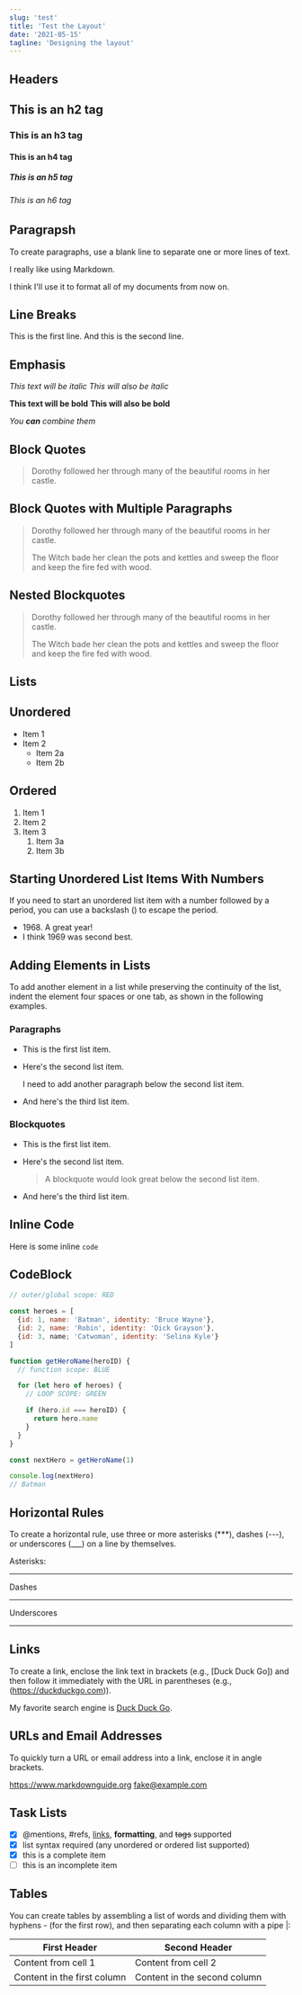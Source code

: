 ```yaml
---
slug: 'test'
title: 'Test the Layout'
date: '2021-05-15'
tagline: 'Designing the layout'
---
```


## Headers

## This is an h2 tag

### This is an h3 tag

#### This is an h4 tag

##### This is an h5 tag

###### This is an h6 tag

## Paragrapsh

To create paragraphs, use a blank line to separate one or more lines of text.

I really like using Markdown.

I think I'll use it to format all of my documents from now on.

## Line Breaks

This is the first line. And this is the second line.

## Emphasis

_This text will be italic_ _This will also be italic_

**This text will be bold** **This will also be bold**

_You **can** combine them_

## Block Quotes

> Dorothy followed her through many of the beautiful rooms in her castle.

## Block Quotes with Multiple Paragraphs

> Dorothy followed her through many of the beautiful rooms in her castle.
>
> The Witch bade her clean the pots and kettles and sweep the floor and keep the
> fire fed with wood.

## Nested Blockquotes

> Dorothy followed her through many of the beautiful rooms in her castle.
>
> The Witch bade her clean the pots and kettles and sweep the floor and keep the
> fire fed with wood.

## Lists

## Unordered

- Item 1
- Item 2
  - Item 2a
  - Item 2b

## Ordered

1. Item 1
1. Item 2
1. Item 3
   1. Item 3a
   1. Item 3b

## Starting Unordered List Items With Numbers

If you need to start an unordered list item with a number followed by a period,
you can use a backslash (\) to escape the period.

- 1968\. A great year!
- I think 1969 was second best.

## Adding Elements in Lists

To add another element in a list while preserving the continuity of the list,
indent the element four spaces or one tab, as shown in the following examples.

### Paragraphs

- This is the first list item.
- Here's the second list item.

  I need to add another paragraph below the second list item.

- And here's the third list item.

### Blockquotes

- This is the first list item.
- Here's the second list item.

  > A blockquote would look great below the second list item.

- And here's the third list item.

## Inline Code

Here is some inline `code`

## CodeBlock

```javascript
// outer/global scope: RED

const heroes = [
  {id: 1, name: 'Batman', identity: 'Bruce Wayne'},
  {id: 2, name: 'Robin', identity: 'Dick Grayson'},
  {id: 3, name; 'Catwoman', identity: 'Selina Kyle'}
]

function getHeroName(heroID) {
  // function scope: BLUE

  for (let hero of heroes) {
    // LOOP SCOPE: GREEN

    if (hero.id === heroID) {
      return hero.name
    }
  }
}

const nextHero = getHeroName(1)

console.log(nextHero)
// Batman
```

## Horizontal Rules

To create a horizontal rule, use three or more asterisks (\*\*\*), dashes (---),
or underscores (\_\_\_) on a line by themselves.

Asterisks:

---

Dashes

---

Underscores

---

## Links

To create a link, enclose the link text in brackets (e.g., [Duck Duck Go]) and
then follow it immediately with the URL in parentheses (e.g.,
(https://duckduckgo.com)).

My favorite search engine is [Duck Duck Go](https://duckduckgo.com).

## URLs and Email Addresses

To quickly turn a URL or email address into a link, enclose it in angle
brackets.

<https://www.markdownguide.org> <fake@example.com>

## Task Lists

- [x] @mentions, #refs, [links](), **formatting**, and <del>tags</del> supported
- [x] list syntax required (any unordered or ordered list supported)
- [x] this is a complete item
- [ ] this is an incomplete item

## Tables

You can create tables by assembling a list of words and dividing them with
hyphens - (for the first row), and then separating each column with a pipe |:

| First Header                | Second Header                |
| --------------------------- | ---------------------------- |
| Content from cell 1         | Content from cell 2          |
| Content in the first column | Content in the second column |
